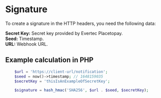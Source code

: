 # Signature

To create a signature in the HTTP headers, you need the following data:

**Secret Key:** Secret key provided by Evertec Placetopay. <br/>
**Seed:** Timestamp. <br/>
**URL:** Webhook URL. <br/>

## Example calculation in PHP
```php
    $url = 'https://client-url/notification';
    $seed = now()->timestamp; // 1648159035
    $secretKey = 'thisIsAnExampleOfSecretKey';

    $signature = hash_hmac('SHA256', $url . $seed, $secretKey);
```
